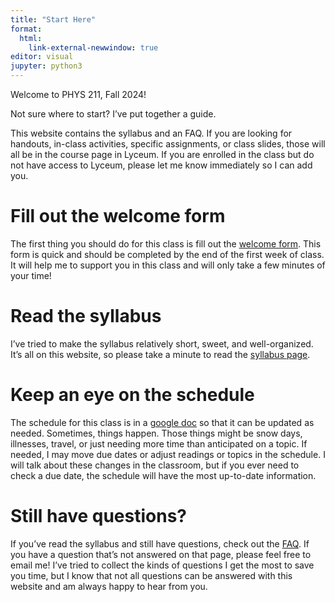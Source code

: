 ```yaml
---
title: "Start Here"
format: 
  html:
    link-external-newwindow: true
editor: visual
jupyter: python3
---
```


Welcome to PHYS 211, Fall 2024!

Not sure where to start? I've put together a guide.

This website contains the syllabus and an FAQ. If you are looking for handouts, in-class activities, specific assignments, or class slides, those will all be in the course page in Lyceum. If you are enrolled in the class but do not have access to Lyceum, please let me know immediately so I can add you.

# Fill out the welcome form

The first thing you should do for this class is fill out the [welcome form](https://forms.gle/5KFteqHBMPHMy9QF7). This form is quick and should be completed by the end of the first week of class. It will help me to support you in this class and will only take a few minutes of your time!

# Read the syllabus

I've tried to make the syllabus relatively short, sweet, and well-organized. It's all on this website, so please take a minute to read the [syllabus page](syllabus.qmd).

# Keep an eye on the schedule

The schedule for this class is in a [google doc]() so that it can be updated as needed. Sometimes, things happen. Those things might be snow days, illnesses, travel, or just needing more time than anticipated on a topic. If needed, I may move due dates or adjust readings or topics in the schedule. I will talk about these changes in the classroom, but if you ever need to check a due date, the schedule will have the most up-to-date information.

# Still have questions?

If you've read the syllabus and still have questions, check out the [FAQ](FAQ.qmd). If you have a question that's not answered on that page, please feel free to email me! I've tried to collect the kinds of questions I get the most to save you time, but I know that not all questions can be answered with this website and am always happy to hear from you.
